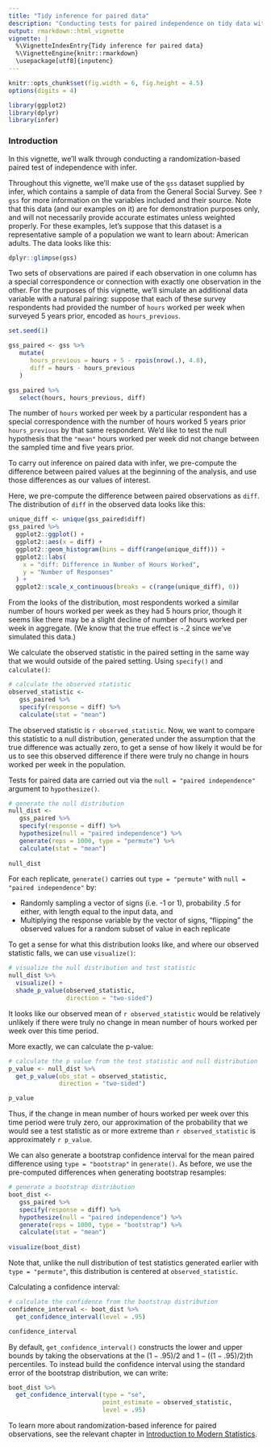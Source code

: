 ```yaml
---
title: "Tidy inference for paired data"
description: "Conducting tests for paired independence on tidy data with infer."
output: rmarkdown::html_vignette
vignette: |
  %\VignetteIndexEntry{Tidy inference for paired data}
  %\VignetteEngine{knitr::rmarkdown}
  \usepackage[utf8]{inputenc}
---
```


```r
knitr::opts_chunk$set(fig.width = 6, fig.height = 4.5) 
options(digits = 4)
```

```r
library(ggplot2)
library(dplyr)
library(infer)
```

### Introduction

In this vignette, we'll walk through conducting a randomization-based paired test of independence with infer.

Throughout this vignette, we'll make use of the `gss` dataset supplied by infer, which contains a sample of data from the General Social Survey. See `?gss` for more information on the variables included and their source. Note that this data (and our examples on it) are for demonstration purposes only, and will not necessarily provide accurate estimates unless weighted properly. For these examples, let's suppose that this dataset is a representative sample of a population we want to learn about: American adults. The data looks like this:

```r
dplyr::glimpse(gss)
```

Two sets of observations are paired if each observation in one column has a special correspondence or connection with exactly one observation in the other. For the purposes of this vignette, we'll simulate an additional data variable with a natural pairing: suppose that each of these survey respondents had provided the number of `hours` worked per week when surveyed 5 years prior, encoded as `hours_previous`.

```r
set.seed(1)

gss_paired <- gss %>%
   mutate(
      hours_previous = hours + 5 - rpois(nrow(.), 4.8),
      diff = hours - hours_previous
   )

gss_paired %>%
   select(hours, hours_previous, diff)
```

The number of `hours` worked per week by a particular respondent has a special correspondence with the number of hours worked 5 years prior `hours_previous` by that same respondent. We'd like to test the null hypothesis that the `"mean"` hours worked per week did not change between the sampled time and five years prior.

To carry out inference on paired data with infer, we pre-compute the difference between paired values at the beginning of the analysis, and use those differences as our values of interest.

Here, we pre-compute the difference between paired observations as `diff`. The distribution of `diff` in the observed data looks like this:

```r
unique_diff <- unique(gss_paired$diff)
gss_paired %>%
  ggplot2::ggplot() +
  ggplot2::aes(x = diff) +
  ggplot2::geom_histogram(bins = diff(range(unique_diff))) +
  ggplot2::labs(
    x = "diff: Difference in Number of Hours Worked",
    y = "Number of Responses"
  ) +
  ggplot2::scale_x_continuous(breaks = c(range(unique_diff), 0))
```

From the looks of the distribution, most respondents worked a similar number of hours worked per week as they had 5 hours prior, though it seems like there may be a slight decline of number of hours worked per week in aggregate. (We know that the true effect is -.2 since we've simulated this data.)

We calculate the observed statistic in the paired setting in the same way that we would outside of the paired setting. Using `specify()` and `calculate()`:

```r
# calculate the observed statistic
observed_statistic <- 
   gss_paired %>% 
   specify(response = diff) %>% 
   calculate(stat = "mean")
```

The observed statistic is `r observed_statistic`. Now, we want to compare this statistic to a null distribution, generated under the assumption that the true difference was actually zero, to get a sense of how likely it would be for us to see this observed difference if there were truly no change in hours worked per week in the population.

Tests for paired data are carried out via the `null = "paired independence"` argument to `hypothesize()`.

```r
# generate the null distribution
null_dist <- 
   gss_paired %>% 
   specify(response = diff) %>% 
   hypothesize(null = "paired independence") %>%
   generate(reps = 1000, type = "permute") %>%
   calculate(stat = "mean")
   
null_dist
```

For each replicate, `generate()` carries out `type = "permute"` with `null = "paired independence"` by:

* Randomly sampling a vector of signs (i.e. -1 or 1), probability .5 for either, with length equal to the input data, and
* Multiplying the response variable by the vector of signs, "flipping" the observed values for a random subset of value in each replicate

To get a sense for what this distribution looks like, and where our observed statistic falls, we can use `visualize()`:

```r
# visualize the null distribution and test statistic
null_dist %>%
  visualize() + 
  shade_p_value(observed_statistic,
                direction = "two-sided")
```

It looks like our observed mean of `r observed_statistic` would be relatively unlikely if there were truly no change in mean number of hours worked per week over this time period.

More exactly, we can calculate the p-value:

```r
# calculate the p value from the test statistic and null distribution
p_value <- null_dist %>%
  get_p_value(obs_stat = observed_statistic,
              direction = "two-sided")

p_value
```

Thus, if the change in mean number of hours worked per week over this time period were truly zero, our approximation of the probability that we would see a test statistic as or more extreme than `r observed_statistic` is approximately `r p_value`.

We can also generate a bootstrap confidence interval for the mean paired difference using `type = "bootstrap"` in `generate()`. As before, we use the pre-computed differences when generating bootstrap resamples:

```r
# generate a bootstrap distribution
boot_dist <- 
   gss_paired %>% 
   specify(response = diff) %>% 
   hypothesize(null = "paired independence") %>%
   generate(reps = 1000, type = "bootstrap") %>%
   calculate(stat = "mean")
   
visualize(boot_dist)
```

Note that, unlike the null distribution of test statistics generated earlier with `type = "permute"`, this distribution is centered at `observed_statistic`. 

Calculating a confidence interval:

```r
# calculate the confidence from the bootstrap distribution
confidence_interval <- boot_dist %>%
  get_confidence_interval(level = .95)

confidence_interval
```

By default, `get_confidence_interval()` constructs the lower and upper bounds by taking the observations at the $(1 - .95) / 2$ and $1 - ((1-.95) / 2)$th percentiles. To instead build the confidence interval using the standard error of the bootstrap distribution, we can write:

```r
boot_dist %>%
  get_confidence_interval(type = "se",
                          point_estimate = observed_statistic,
                          level = .95)
```

To learn more about randomization-based inference for paired observations, see the relevant chapter in [Introduction to Modern Statistics](https://openintro-ims.netlify.app/inference-paired-means.html).
